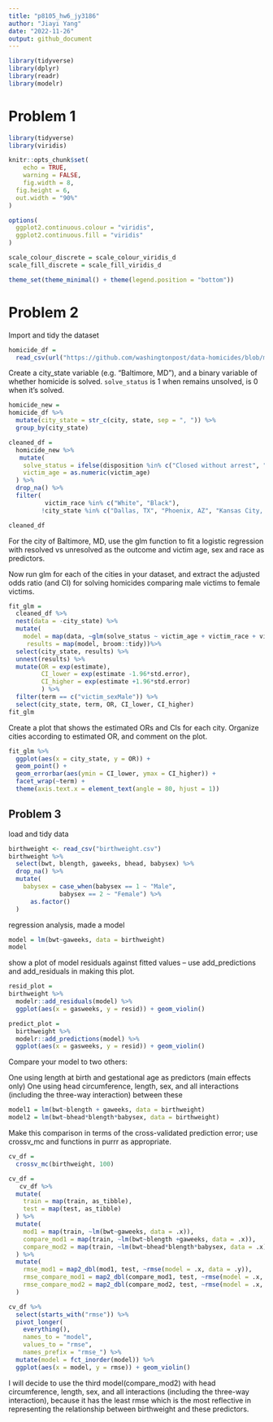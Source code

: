 ```yaml
---
title: "p8105_hw6_jy3186"
author: "Jiayi Yang"
date: "2022-11-26"
output: github_document
---
```

```r
library(tidyverse)
library(dplyr)
library(readr)
library(modelr)
```
# Problem 1
```r
library(tidyverse)
library(viridis)

knitr::opts_chunk$set(
	echo = TRUE,
	warning = FALSE,
	fig.width = 8, 
  fig.height = 6,
  out.width = "90%"
)

options(
  ggplot2.continuous.colour = "viridis",
  ggplot2.continuous.fill = "viridis"
)

scale_colour_discrete = scale_colour_viridis_d
scale_fill_discrete = scale_fill_viridis_d

theme_set(theme_minimal() + theme(legend.position = "bottom"))
```

# Problem 2
Import and tidy the dataset
```r
homicide_df = 
  read_csv(url("https://github.com/washingtonpost/data-homicides/blob/master/homicide-data.csv?raw=true"))
```
Create a city_state variable (e.g. “Baltimore, MD”), and a binary variable of whether homicide is solved. `solve_status` is 1 when remains unsolved, is 0 when it's solved.
```r
homicide_new =
homicide_df %>% 
  mutate(city_state = str_c(city, state, sep = ", ")) %>% 
  group_by(city_state)

cleaned_df =
  homicide_new %>% 
   mutate(
    solve_status = ifelse(disposition %in% c("Closed without arrest", "Open/No arrest"),1,0),
    victim_age = as.numeric(victim_age)
  ) %>% 
  drop_na() %>% 
  filter( 
          victim_race %in% c("White", "Black"),
         !city_state %in% c("Dallas, TX", "Phoenix, AZ", "Kansas City, MO", "Tulsa, AL")) 

cleaned_df
```
For the city of Baltimore, MD, use the glm function to fit a logistic regression with resolved vs unresolved as the outcome and victim age, sex and race as predictors.

Now run glm for each of the cities in your dataset, and extract the adjusted odds ratio (and CI) for solving homicides comparing male victims to female victims. 
```r
fit_glm = 
  cleaned_df %>% 
  nest(data = -city_state) %>% 
  mutate(
    model = map(data, ~glm(solve_status ~ victim_age + victim_race + victim_sex, data = .x, family = binomial())),
     results = map(model, broom::tidy))%>%
  select(city_state, results) %>% 
  unnest(results) %>% 
  mutate(OR = exp(estimate),
         CI_lower = exp(estimate -1.96*std.error),
         CI_higher = exp(estimate +1.96*std.error)
         ) %>%
  filter(term == c("victim_sexMale")) %>% 
  select(city_state, term, OR, CI_lower, CI_higher) 
fit_glm
```

Create a plot that shows the estimated ORs and CIs for each city. Organize cities according to estimated OR, and comment on the plot.

```r
fit_glm %>% 
  ggplot(aes(x = city_state, y = OR)) +
  geom_point() + 
  geom_errorbar(aes(ymin = CI_lower, ymax = CI_higher)) +
  facet_wrap(~term) + 
  theme(axis.text.x = element_text(angle = 80, hjust = 1))
```

## Problem 3
load and tidy data
```r
birthweight <- read_csv("birthweight.csv")
birthweight %>% 
  select(bwt, blength, gaweeks, bhead, babysex) %>% 
  drop_na() %>% 
  mutate(
    babysex = case_when(babysex == 1 ~ "Male",
              babysex == 2 ~ "Female") %>% 
      as.factor()
  )
```
regression analysis, made a model
```r
model = lm(bwt~gaweeks, data = birthweight)
model
```
show a plot of model residuals against fitted values – use add_predictions and add_residuals in making this plot.
```r
resid_plot =
birthweight %>% 
  modelr::add_residuals(model) %>% 
  ggplot(aes(x = gasweeks, y = resid)) + geom_violin()

predict_plot = 
  birthweight %>% 
  modelr::add_predictions(model) %>% 
  ggplot(aes(x = gasweeks, y = resid)) + geom_violin()

```

Compare your model to two others:

One using length at birth and gestational age as predictors (main effects only)
One using head circumference, length, sex, and all interactions (including the three-way interaction) between these

```r
model1 = lm(bwt~blength + gaweeks, data = birthweight)
model2 = lm(bwt~bhead*blength*babysex, data = birthweight)
```
Make this comparison in terms of the cross-validated prediction error; use crossv_mc and functions in purrr as appropriate.
```r
cv_df = 
  crossv_mc(birthweight, 100) 
```

```r
cv_df =
   cv_df %>% 
  mutate(
    train = map(train, as_tibble),
    test = map(test, as_tibble)
  ) %>% 
  mutate(
    mod1 = map(train, ~lm(bwt~gaweeks, data = .x)),
    compare_mod1 = map(train, ~lm(bwt~blength +gaweeks, data = .x)),
    compare_mod2 = map(train, ~lm(bwt~bhead*blength*babysex, data = .x)) 
  ) %>% 
  mutate(
    rmse_mod1 = map2_dbl(mod1, test, ~rmse(model = .x, data = .y)),
    rmse_compare_mod1 = map2_dbl(compare_mod1, test, ~rmse(model = .x, data = .y)),
    rmse_compare_mod2 = map2_dbl(compare_mod2, test, ~rmse(model = .x, data = .y))
  )
```

```r
cv_df %>% 
  select(starts_with("rmse")) %>% 
  pivot_longer(
    everything(),
    names_to = "model", 
    values_to = "rmse",
    names_prefix = "rmse_") %>% 
  mutate(model = fct_inorder(model)) %>% 
  ggplot(aes(x = model, y = rmse)) + geom_violin()
```

I will decide to use the third model(compare_mod2) with head circumference, length, sex, and all interactions (including the three-way interaction), because it has the least rmse which is the most reflective in representing the relationship between birthweight and these predictors.

